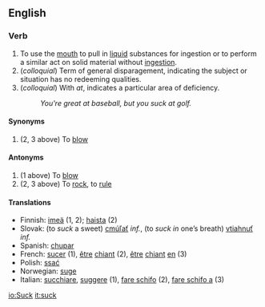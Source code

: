==English==

===Verb===
{{en-infl-reg-consonant|suck||}}
# To use the [[mouth]] to pull in [[liquid]] substances for ingestion or to perform a similar act on solid material without [[ingestion]].
# (''colloquial'') Term of general disparagement, indicating the subject or situation has no redeeming qualities.
# (''colloquial'') With ''at'', indicates a particular area of deficiency.
#: ''You're great at baseball, but you suck at golf.''

====Synonyms====
#(2, 3 above) To [[blow]]

====Antonyms====
#(1 above) To [[blow]]
#(2, 3 above) To [[rock]], to [[rule]]

====Translations====
*Finnish: [[imeä]] (1, 2); [[haista]] (2)
*Slovak: (to ''suck'' a sweet) [[cmúľať]] ''inf.'', (to ''suck in'' one’s breath) [[vtiahnuť]] ''inf.''
*Spanish:  [[chupar]]
*French:  [[sucer]] (1), [[être]] [[chiant]] (2), [[être]] [[chiant]] [[en]] (3)
*Polish: [[ssać]]
*Norwegian: [[suge]]
*Italian: [[succhiare]], [[suggere]] (1), [[fare schifo]] (2), [[fare schifo a]] (3)

[[io:Suck]]
[[it:suck]]